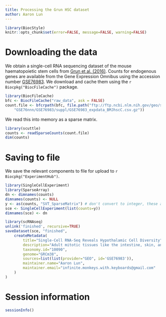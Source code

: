 ```yaml
---
title: Processing the Grun HSC dataset
author: Aaron Lun
---
```


```r
library(BiocStyle)
knitr::opts_chunk$set(error=FALSE, message=FALSE, warning=FALSE)
```

# Downloading the data

We obtain a single-cell RNA sequencing dataset of the mouse haematopoietic stem cells from [Grun et al. (2016)](https://doi.org/10.1016/j.stem.2016.05.010).
Counts for endogenous genes are available from the Gene Expression Omnibus
using the accession number [GSE76983](https://www.ncbi.nlm.nih.gov/geo/query/acc.cgi?acc=GSE76983).
We download and cache them using the `r Biocpkg("BiocFileCache")` package.

```r
library(BiocFileCache)
bfc <- BiocFileCache("raw_data", ask = FALSE)
count.file <- bfcrpath(bfc, file.path("ftp://ftp.ncbi.nlm.nih.gov/geo/series",
    "GSE76nnn/GSE76983/suppl/GSE76983_expdata_BMJhscC.csv.gz"))
```

We read this into memory as a sparse matrix.

```r
library(scuttle)
counts <- readSparseCounts(count.file)
dim(counts)
```

# Saving to file 

We save the relevant components to file for upload to `r Biocpkg("ExperimentHub")`.

```r
library(SingleCellExperiment)
library(SparseArray)
dn <- dimnames(counts)
dimnames(counts) <- NULL
y <- as(counts, "SVT_SparseMatrix") # don't convert to integer, these are numeric!
sce <- SingleCellExperiment(list(counts=y))
dimnames(sce) <- dn

library(scRNAseq)
unlink('finished', recursive=TRUE)
saveDataset(sce, "finished",
    createMetadata(
        title="Single-Cell RNA-Seq Reveals Hypothalamic Cell Diversity",
        description="Adult mitotic tissues like the intestine, skin, and blood undergo constant turnover throughout the life of an organism. Knowing the identity of the stem cell is crucial to understanding tissue homeostasis and its aberrations upon disease. Here we present a computational method for the derivation of a lineage tree from single-cell transcriptome data. By exploiting the tree topology and the transcriptome composition, we establish StemID, an algorithm for identifying stem cells among all detectable cell types within a population. We demonstrate that StemID recovers two known adult stem cell populations, Lgr5+ cells in the small intestine and hematopoietic stem cells in the bone marrow. We apply StemID to predict candidate multipotent cell populations in the human pancreas, a tissue with largely uncharacterized turnover dynamics. We hope that StemID will accelerate the search for novel stem cells by providing concrete markers for biological follow-up and validation.",
        taxonomy.id="10090",
        genome="GRCm38",
        sources=list(list(provider="GEO", id='GSE76983')),
        maintainer.name="Aaron Lun",
        maintainer.email="infinite.monkeys.with.keyboards@gmail.com"
    )
)
```

# Session information

```r
sessionInfo()
```
